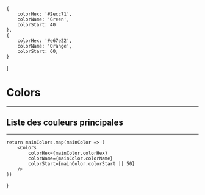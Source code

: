 
    {
        colorHex: '#2ecc71',
        colorName: 'Green',
        colorStart: 40
    },
    {
        colorHex: '#e67e22',
        colorName: 'Orange',
        colorStart: 60,
    }
]

<Meta title="Colors" />

# Colors
---
## Liste des couleurs principales
---

    return mainColors.map(mainColor => (
        <Colors
            colorHex={mainColor.colorHex}
            colorName={mainColor.colorName}
            colorStart={mainColor.colorStart || 50}
        />
    ))
}

<AllColors />